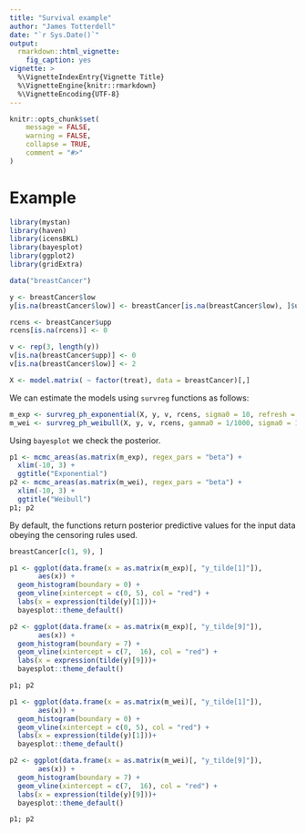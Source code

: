 ```yaml
---
title: "Survival example"
author: "James Totterdell"
date: "`r Sys.Date()`"
output: 
  rmarkdown::html_vignette:
    fig_caption: yes
vignette: >
  %\VignetteIndexEntry{Vignette Title}
  %\VignetteEngine{knitr::rmarkdown}
  %\VignetteEncoding{UTF-8}
---
```


```r
knitr::opts_chunk$set(
	message = FALSE,
	warning = FALSE,
	collapse = TRUE,
	comment = "#>"
)
```

# Example

```r
library(mystan)
library(haven)
library(icensBKL)
library(bayesplot)
library(ggplot2)
library(gridExtra)

data("breastCancer")

y <- breastCancer$low
y[is.na(breastCancer$low)] <- breastCancer[is.na(breastCancer$low), ]$upp

rcens <- breastCancer$upp
rcens[is.na(rcens)] <- 0

v <- rep(3, length(y))
v[is.na(breastCancer$upp)] <- 0
v[is.na(breastCancer$low)] <- 2

X <- model.matrix( ~ factor(treat), data = breastCancer)[,]
```

We can estimate the models using `survreg` functions as follows:

```r
m_exp <- survreg_ph_exponential(X, y, v, rcens, sigma0 = 10, refresh = 0, chains = 2)
m_wei <- survreg_ph_weibull(X, y, v, rcens, gamma0 = 1/1000, sigma0 = 10, refresh = 0, chains = 2)
```

Using `bayesplot` we check the posterior.

```r
p1 <- mcmc_areas(as.matrix(m_exp), regex_pars = "beta") + 
  xlim(-10, 3) +
  ggtitle("Exponential")
p2 <- mcmc_areas(as.matrix(m_wei), regex_pars = "beta") + 
  xlim(-10, 3) +
  ggtitle("Weibull")
p1; p2
```

By default, the functions return posterior predictive values for the input data obeying the censoring rules used.

```r
breastCancer[c(1, 9), ]
```


```r
p1 <- ggplot(data.frame(x = as.matrix(m_exp)[, "y_tilde[1]"]),
       aes(x)) +
  geom_histogram(boundary = 0) +
  geom_vline(xintercept = c(0, 5), col = "red") +
  labs(x = expression(tilde(y)[1]))+
  bayesplot::theme_default()

p2 <- ggplot(data.frame(x = as.matrix(m_exp)[, "y_tilde[9]"]),
       aes(x)) +
  geom_histogram(boundary = 7) +
  geom_vline(xintercept = c(7,  16), col = "red") +
  labs(x = expression(tilde(y)[9]))+
  bayesplot::theme_default()

p1; p2
```


```r
p1 <- ggplot(data.frame(x = as.matrix(m_wei)[, "y_tilde[1]"]),
       aes(x)) +
  geom_histogram(boundary = 0) +
  geom_vline(xintercept = c(0, 5), col = "red") +
  labs(x = expression(tilde(y)[1]))+
  bayesplot::theme_default()

p2 <- ggplot(data.frame(x = as.matrix(m_wei)[, "y_tilde[9]"]),
       aes(x)) +
  geom_histogram(boundary = 7) +
  geom_vline(xintercept = c(7,  16), col = "red") +
  labs(x = expression(tilde(y)[9]))+
  bayesplot::theme_default()

p1; p2
```
